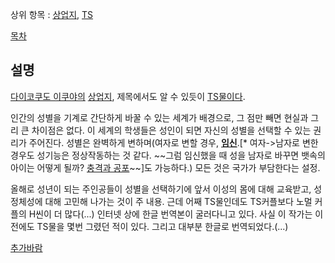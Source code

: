 상위 항목 : [[상업지]], [[TS]]

[[목차]]
== 설명 ==
[[다이코쿠도 이쿠야]]의 [[상업지]], 제목에서도 알 수 있듯이 [[TS]]물이다.

인간의 성별을 기계로 간단하게 바꿀 수 있는 세계가 배경으로, 그 점만 빼면 현실과 그리 큰 차이점은 없다.
이 세계의 학생들은 성인이 되면 자신의 성별을 선택할 수 있는 권리가 주어진다. 성별은 완벽하게 변하며(여자로 변할 경우, '''[[임신]]'''.[* 여자->남자로 변한 경우도 성기능은 정상작동하는 것 같다. ~~그럼 임신했을 때 성을 남자로 바꾸면 뱃속의 아이는 어떻게 될까? [[충격과 공포]]~~]도 가능하다.) 모든 것은 국가가 부담한다는 설정.

올해로 성년이 되는 주인공들이 성별을 선택하기에 앞서 이성의 몸에 대해 교육받고, 성 정체성에 대해 고민해 나가는 것이 주 내용.
근데 어째 TS물인데도 TS커플보다 노멀 커플의 H씬이 더 많다(...)
인터넷 상에 한글 번역본이 굴러다니고 있다. 사실 이 작가는 이전에도 TS물을 몇번 그렸던 적이 있다. 그리고 대부분 한글로 번역되었다.(...)


[[추가바람]]
